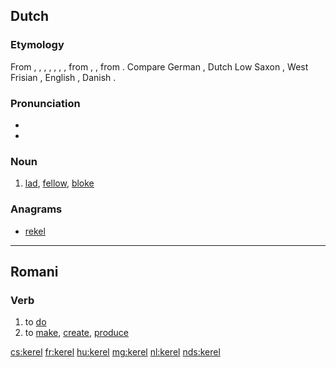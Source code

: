 ==Dutch==
===Etymology===
From {{etyl|dum|nl}} {{term|kerel|lang=dum}}, {{term|carel|lang=dum}}, {{term|caerl|lang=dum}}, {{term|kerl|lang=dum}}, {{etyl|odt|nl}} {{recons|karl|lang=odt}}, {{recons|karal|lang=odt}}, {{recons|keril|lang=odt}}, from {{etyl|frk|nl}} {{recons|karil|lang=frk}}, {{recons|karal|lang=frk}}, from {{etyl|gem-pro|nl}} {{recons|karilaz|lang=gem-pro}}. Compare German {{term|Kerl|lang=de}}, Dutch Low Saxon {{term|keerl|lang=nds-nl}}, West Frisian {{term|tsjirl|lang=fy}}, English {{term|churl|lang=en}}, Danish {{term|karl|lang=da}}.

===Pronunciation===
*{{audio|Nl-kerel.ogg|audio}}
*{{hyphenation|ke|rel}}

===Noun===
{{nl-noun|m|kerels|kereltje}}
# [[lad]], [[fellow]], [[bloke]]

===Anagrams===
* [[rekel#Dutch|rekel]]

----

==Romani==

===Verb===
{{rom-verb|el}}

# to [[do]]
# to [[make]], [[create]], [[produce]]

[[cs:kerel]]
[[fr:kerel]]
[[hu:kerel]]
[[mg:kerel]]
[[nl:kerel]]
[[nds:kerel]]